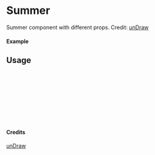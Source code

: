 
<Meta of={Summer} title="unDraw/Summer" />

# Summer

Summer component with different props.
Credit: [unDraw](https://undraw.co/illustrations)

#### Example

<Canvas of={Summer.Primary} />

## Usage

```ts
import { Summer } from "yadl-ui";

const Example = () => {
  return (
      <Summer />
  );
};

export default Example;
```

#### Credits
[unDraw](https://undraw.co/illustrations)
